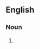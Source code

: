 {{also|cyclohexènes}}

==English==

===Noun===
{{head|en|noun plural form}}

# {{plural of|cyclohexene|lang=en}}